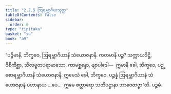 ```yaml
---
title: "2.2.5 ဩရမ္ဘာဂိယသုတ္တ"
tableOfContents: false
sidebar:
  order: 6
type: "tipitaka"
basket: "su"
book: "a9"
---
```



<DynamicBreadcrumb />

<Division number="67" book="a9">

<Paragraph number="448" book="a9">
“ပဉ္စိမာနိ, ဘိက္ခဝေ, ဩရမ္ဘာဂိယာနိ သံယောဇနာနိ. ကတမာနိ ပဉ္စ? သက္ကာယဒိဋ္ဌိ, ဝိစိကိစ္ဆာ, သီလဗ္ဗတပရာမာသော, ကာမစ္ဆန္ဒော, ဗျာပါဒေါ—  ဣမာနိ ခေါ, ဘိက္ခဝေ, ပဉ္စောရမ္ဘာဂိယာနိ သံယောဇနာနိ.
</Paragraph>

<Paragraph number="449" book="a9">
ဣမေသံ ခေါ, ဘိက္ခဝေ, ပဉ္စန္နံ ဩရမ္ဘာဂိယာနံ သံယောဇနာနံ ပဟာနာယ …ပေ…  ဣမေ စတ္တာရော သတိပဋ္ဌာနာ ဘာဝေတဗ္ဗာ”တိ.

</Paragraph>
</Division>

<Paragraph number="450" type="center" book="a9">
ပဉ္စမံ.
</Paragraph>